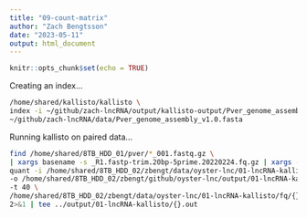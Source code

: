 ```yaml
---
title: "09-count-matrix"
author: "Zach Bengtsson"
date: "2023-05-11"
output: html_document
---
```


```r
knitr::opts_chunk$set(echo = TRUE)
```

Creating an index...

```bash
/home/shared/kallisto/kallisto \
index -i ~/github/zach-lncRNA/output/kallisto-output/Pver_genome_assembly_v1.0.index \
~/github/zach-lncRNA/data/Pver_genome_assembly_v1.0.fasta
```

Running kallisto on paired data...

```bash
find /home/shared/8TB_HDD_01/pver/*_001.fastq.gz \
| xargs basename -s _R1.fastp-trim.20bp-5prime.20220224.fq.gz | xargs -I{} /home/shared/kallisto/kallisto \
quant -i /home/shared/8TB_HDD_02/zbengt/data/oyster-lnc/01-lncRNA-kallisto/index/GCF_002022765.2_C_virginica-3.0_lncRNA.index \
-o /home/shared/8TB_HDD_02/zbengt/github/oyster-lnc/output/01-lncRNA-kallisto/{} \
-t 40 \
/home/shared/8TB_HDD_02/zbengt/data/oyster-lnc/01-lncRNA-kallisto/fq/{}_R1.fastp-trim.20bp-5prime.20220224.fq.gz /home/shared/8TB_HDD_02/zbengt/data/oyster-lnc/01-lncRNA-kallisto/fq/{}_R2.fastp-trim.20bp-5prime.20220224.fq.gz \
2>&1 | tee ../output/01-lncRNA-kallisto/{}.out
```